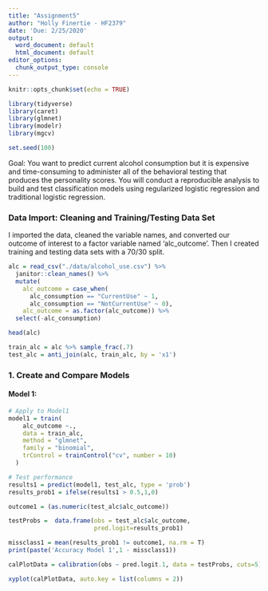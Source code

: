 ```yaml
---
title: "Assignment5"
author: "Holly Finertie - HF2379"
date: 'Due: 2/25/2020'
output:
  word_document: default
  html_document: default
editor_options:
  chunk_output_type: console
---
```


```r
knitr::opts_chunk$set(echo = TRUE)

library(tidyverse)
library(caret)
library(glmnet)
library(modelr)
library(mgcv)

set.seed(100)
```

Goal: You want to predict current alcohol consumption but it is expensive and time-consuming to administer all of the behavioral testing that produces the personality scores. You will conduct a reproducible analysis to build and test classification models using regularized logistic regression and traditional logistic regression.

### Data Import: Cleaning and Training/Testing Data Set

I imported the data, cleaned the variable names, and converted our outcome of interest to a factor variable named 'alc_outcome'. Then I created training and testing data sets with a 70/30 split. 

```r
alc = read_csv("./data/alcohol_use.csv") %>% 
  janitor::clean_names() %>% 
  mutate(
    alc_outcome = case_when(
      alc_consumption == "CurrentUse" ~ 1, 
      alc_consumption == "NotCurrentUse" ~ 0), 
    alc_outcome = as.factor(alc_outcome)) %>% 
  select(-alc_consumption)

head(alc)

train_alc = alc %>% sample_frac(.7)
test_alc = anti_join(alc, train_alc, by = 'x1')
```

### 1. Create and Compare Models

#### Model 1: 

```r
# Apply to Model1
model1 = train(
    alc_outcome ~., 
    data = train_alc,
    method = "glmnet",
    family = "binomial",
    trControl = trainControl("cv", number = 10)
  )

# Test performance
results1 = predict(model1, test_alc, type = 'prob')
results_prob1 = ifelse(results1 > 0.5,1,0)

outcome1 = (as.numeric(test_alc$alc_outcome))

testProbs =  data.frame(obs = test_alc$alc_outcome,
                        pred.logit=results_prob1)

missclass1 = mean(results_prob1 != outcome1, na.rm = T)
print(paste('Accuracy Model 1',1 - missclass1))

calPlotData = calibration(obs ~ pred.logit.1, data = testProbs, cuts=5)

xyplot(calPlotData, auto.key = list(columns = 2))
```

